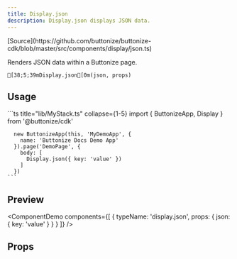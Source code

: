 ```yaml
---
title: Display.json
description: Display.json displays JSON data.
---
```




<FrameworkSelect>
	<FrameworkContent>
		<Fragment slot="cdk">
			[Source](https://github.com/buttonize/buttonize-cdk/blob/master/src/components/display/json.ts)
		</Fragment>
	</FrameworkContent>
</FrameworkSelect>

Renders JSON data within a Buttonize page.

```ansi frame="none"
[38;5;39mDisplay.json[0m(json, props)
```

## Usage

<FrameworkContent>
   <Fragment slot="cdk">
    ```ts title="lib/MyStack.ts" collapse={1-5}
      import { ButtonizeApp, Display } from '@buttonize/cdk'

      new ButtonizeApp(this, 'MyDemoApp', {
        name: 'Buttonize Docs Demo App'
      }).page('DemoPage', {
        body: [
          Display.json({ key: 'value' })
        ]
      })
    ```

   </Fragment>
</FrameworkContent>

## Preview

<ComponentDemo
	components={[
		{
			typeName: 'display.json',
			props: {
				json: { key: 'value' }
			}
		}
	]}
/>

## Props

<FrameworkContent>
	<Fragment slot="cdk">
		<SpacingProps />
	</Fragment>
</FrameworkContent>
